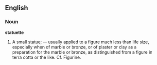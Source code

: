 ==English==

===Noun===

'''statuette'''

#A small statue; -- usually applied to a figure much less than life size, especially when of marble or bronze, or of plaster or clay as a preparation for the marble or bronze, as distinguished from a figure in terra cotta or the like.  Cf. Figurine.